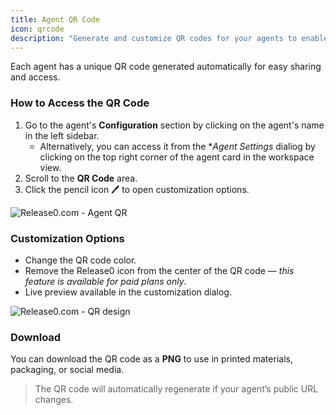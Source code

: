 ```yaml
---
title: Agent QR Code  
icon: qrcode  
description: "Generate and customize QR codes for your agents to enable easy sharing and mobile access."
---
```


Each agent has a unique QR code generated automatically for easy sharing and access.

### How to Access the QR Code

1. Go to the agent's **Configuration** section by clicking on the agent's name in the left sidebar.
    - Alternatively, you can access it from the **Agent Settings* dialiog by clicking on the top right corner of the agent card in the workspace view.
2. Scroll to the **QR Code** area.
3. Click the pencil icon 🖊️ to open customization options.

<Frame style={{ maxWidth: '600px' }}>
  <img src="/images/agent-settings/qr-code-dialog.png" alt="Release0.com - Agent QR" />
</Frame>

### Customization Options

- Change the QR code color.
- Remove the Release0 icon from the center of the QR code — *this feature is available for paid plans only*.
- Live preview available in the customization dialog.

<Frame style={{ maxWidth: '400px' }}>
  <img src="/images/agent-settings/qr-code-design.png" alt="Release0.com - QR design" />
</Frame>

### Download

You can download the QR code as a **PNG** to use in printed materials, packaging, or social media.

> The QR code will automatically regenerate if your agent’s public URL changes.
